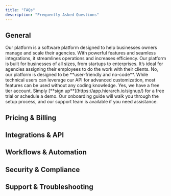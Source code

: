 ```yaml
---
title: "FAQs"
description: "Frequently Asked Questions"
---
```


## General

<AccordionGroup>
  <Accordion title="1. What is your platform, and how can it help my business?" defaultOpen={false}>
    Our platform is a software platform designed to help businesses owners manage and scale their agencies. With powerful features and seamless integrations, it streamlines operations and increases efficiency.
  </Accordion>

  <Accordion title="2. Who is your platform designed for?" defaultOpen={false}>
    Our platform is built for businesses of all sizes, from startups to enterprises. It’s ideal for agencies assigning their employees to do the work with their clients.
  </Accordion>

  <Accordion title="3. Do I need technical skills to use it?" defaultOpen={false}>
    No, our platform is designed to be **user-friendly and no-code**. While technical users can leverage our API for advanced customization, most features can be used without any coding knowledge.
  </Accordion>

  <Accordion title="4. Is there a free trial or demo available?" defaultOpen={false}>
    Yes, we have a free tier account.
  </Accordion>

  <Accordion title="5. How do I get started?" defaultOpen={false}>
    Simply [**sign up**](https://app.hierarch.io/signup/) for a free trial or schedule a demo. Our onboarding guide will walk you through the setup process, and our support team is available if you need assistance.
  </Accordion>
</AccordionGroup>

##

## Pricing & Billing

## Integrations & API

## Workflows & Automation

## Security & Compliance

## Support & Troubleshooting